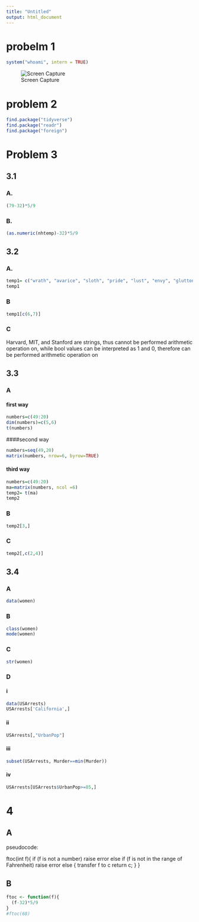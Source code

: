 ---
title: "Untitled"
output: html_document
---
# probelm 1

```{r}
system("whoami", intern = TRUE)
```

![Screen Capture](hw1.1.PNG)

# problem 2
```{r}
find.package("tidyverse")
find.package("readr")
find.package("foreign")
```

# Problem 3

## 3.1
### A.
```{r}
(79-32)*5/9
```

### B.

```{r}

(as.numeric(nhtemp)-32)*5/9

```

## 3.2

### A.
```{r}
temp1= c("wrath", "avarice", "sloth", "pride", "lust", "envy", "gluttony")
temp1
```

### B
```{r}
temp1[c(6,7)]
```

### C
Harvard, MIT, and Stanford are strings, thus cannot be performed arithmetic operation on, while bool values can be interpreted as 1 and 0, therefore can be performed arithmetic operation on

## 3.3

### A
#### first way

```{r}
numbers=c(49:20)
dim(numbers)=c(5,6)
t(numbers)
```

####second way

```{r}
numbers=seq(49,20)
matrix(numbers, nrow=6, byrow=TRUE)
```

#### third way
```{r}
numbers=c(49:20)
ma=matrix(numbers, ncol =6)
temp2= t(ma)
temp2
```

### B
```{r}
temp2[3,]
```

### C
```{r}
temp2[,c(2,4)]
```

## 3.4

### A
```{r}
data(women)
```

### B
```{r}
class(women)
mode(women)
```

### C
```{r}
str(women)
```

### D

#### i

```{r}
data(USArrests)
USArrests['California',]
```

#### ii
```{r}
USArrests[,"UrbanPop"]
```

#### iii

```{r}
subset(USArrests, Murder==min(Murder))
```

#### iv
```{r}
USArrests[USArrests$UrbanPop>=85,]
```

# 4
## A
pseudocode:

ftoc(int f){
if (f is not a number)
  raise error
else if (f is not in the range of Fahrenheit)
  raise error
else {
  transfer f to c
  return c;
  }
}


## B
```{r}
ftoc <- function(f){
  (f-32)*5/9
}
#ftoc(68)
```



